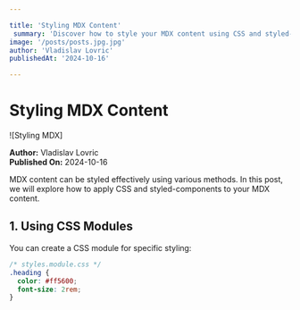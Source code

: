 ```yaml
---

title: 'Styling MDX Content'
 summary: 'Discover how to style your MDX content using CSS and styled-components.' 
image: '/posts/posts.jpg.jpg' 
author: 'Vladislav Lovric' 
publishedAt: '2024-10-16'

---
```


# Styling MDX Content

![Styling MDX]

**Author:** Vladislav Lovric  
**Published On:** 2024-10-16

MDX content can be styled effectively using various methods. In this post, we
will explore how to apply CSS and styled-components to your MDX content.

## 1. Using CSS Modules

You can create a CSS module for specific styling:

```css
/* styles.module.css */
.heading {
  color: #ff5600;
  font-size: 2rem;
}
```
